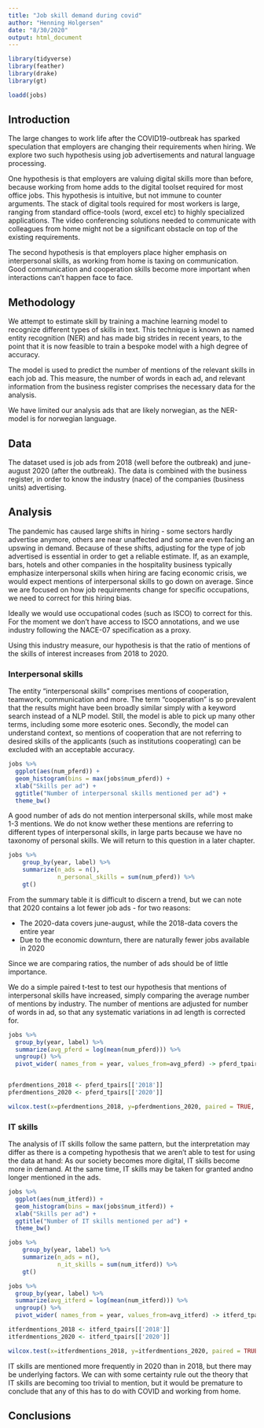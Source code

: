 ```yaml
---
title: "Job skill demand during covid"
author: "Henning Holgersen"
date: "8/30/2020"
output: html_document
---
```


```r
library(tidyverse)
library(feather)
library(drake)
library(gt)

loadd(jobs) 


```


## Introduction

The large changes to work life after the COVID19-outbreak has sparked speculation that employers are changing their requirements when hiring. We explore two such hypothesis using job advertisements and natural language processing.

One hypothesis is that employers are valuing digital skills more than before, because working from home adds to the digital toolset required for most office jobs. This hypothesis is intuitive, but not immune to counter arguments. The stack of digital tools required for most workers is large, ranging from standard office-tools (word, excel etc) to highly specialized applications. The video conferencing solutions needed to communicate with colleagues from home might not be a significant obstacle on top of the existing requirements.

The second hypothesis is that employers place higher emphasis on interpersonal skills, as working from home is taxing on communication. Good communication and cooperation skills become more important when interactions can't happen face to face.


## Methodology

We attempt to estimate skill by training a machine learning model to recognize different types of skills in text. This technique is known as named entity recognition (NER) and has made big strides in recent years, to the point that it is now feasible to train a bespoke model with a high degree of accuracy.

The model is used to predict the number of mentions of the relevant skills in each job ad. This measure, the number of words in each ad, and relevant information from the business register comprises the necessary data for the analysis.

We have limited our analysis ads that are likely norwegian, as the NER-model is for norwegian language.


## Data

The dataset used is job ads from 2018 (well before the outbreak) and june-august 2020 (after the outbreak). The data is combined with the business register, in order to know the industry (nace) of the companies (business units) advertising.




## Analysis

The pandemic has caused large shifts in hiring - some sectors hardly advertise anymore, others are near unaffected and some are even facing an upswing in demand. Because of these shifts, adjusting for the type of job advertised is essential in order to get a reliable estimate. If, as an example, bars, hotels and other companies in the hospitality business typically emphasize interpersonal skills when hiring are facing economic crisis, we would expect mentions of interpersonal skills to go down on average. Since we are focused on how job requirements change for specific occupations, we need to correct for this hiring bias.

Ideally we would use occupational codes (such as ISCO) to correct for this. For the moment we don't have access to ISCO annotations, and we use industry following the NACE-07 specification as a proxy.

Using this industry measure, our hypothesis is that the ratio of mentions of the skills of interest increases from 2018 to 2020.


### Interpersonal skills

The entity "interpersonal skills" comprises mentions of cooperation, teamwork, communication and more. The term "cooperation" is so prevalent that the results might have been broadly similar simply with a keyword search instead of a NLP model. Still, the model is able to pick up many other terms, including some more esoteric ones. Secondly, the model can understand context, so mentions of cooperation that are not referring to desired skills of the applicants (such as institutions cooperating) can be excluded with an acceptable accuracy.

```r


jobs %>% 
  ggplot(aes(num_pferd)) +
  geom_histogram(bins = max(jobs$num_pferd)) +
  xlab("Skills per ad") +
  ggtitle("Number of interpersonal skills mentioned per ad") +
  theme_bw()


```

A good number of ads do not mention interpersonal skills, while most make 1-3 mentions. We do not know wether these mentions are referring to different types of interpersonal skills, in large parts because we have no taxonomy of personal skills. We will return to this question in a later chapter.

```r


jobs %>% 
    group_by(year, label) %>% 
    summarize(n_ads = n(),
              n_personal_skills = sum(num_pferd)) %>% 
    gt()
```


From the summary table it is difficult to discern a trend, but we can note that 2020 contains a lot fewer job ads - for two reasons:

- The 2020-data covers june-august, while the 2018-data covers the entire year
- Due to the economic downturn, there are naturally fewer jobs available in 2020

Since we are comparing ratios, the number of ads should be of little importance.

We do a simple paired t-test to test our hypothesis that mentions of interpersonal skills have increased, simply comparing the average number of mentions by industry. The number of mentions are adjusted for number of words in ad, so that any systematic variations in ad length is corrected for.

```r
jobs %>% 
  group_by(year, label) %>%
  summarize(avg_pferd = log(mean(num_pferd))) %>%
  ungroup() %>% 
  pivot_wider( names_from = year, values_from=avg_pferd) -> pferd_tpairs


pferdmentions_2018 <- pferd_tpairs[['2018']]
pferdmentions_2020 <- pferd_tpairs[['2020']]

wilcox.test(x=pferdmentions_2018, y=pferdmentions_2020, paired = TRUE, alternative = "greater")

```

### IT skills

The analysis of IT skills follow the same pattern, but the interpretation may differ as there is a competing hypothesis that we aren't able to test for using the data at hand: As our society becomes more digital, IT skills become more in demand. At the same time, IT skills may be taken for granted andno longer mentioned in the ads.

```r

jobs %>% 
  ggplot(aes(num_itferd)) +
  geom_histogram(bins = max(jobs$num_itferd)) +
  xlab("Skills per ad") +
  ggtitle("Number of IT skills mentioned per ad") +
  theme_bw()


```


```r


jobs %>% 
    group_by(year, label) %>% 
    summarize(n_ads = n(),
              n_it_skills = sum(num_itferd)) %>% 
    gt()
```


```r

jobs %>% 
  group_by(year, label) %>%
  summarize(avg_itferd = log(mean(num_itferd))) %>%
  ungroup() %>% 
  pivot_wider( names_from = year, values_from=avg_itferd) -> itferd_tpairs

itferdmentions_2018 <- itferd_tpairs[['2018']]
itferdmentions_2020 <- itferd_tpairs[['2020']]

wilcox.test(x=itferdmentions_2018, y=itferdmentions_2020, paired = TRUE, alternative = "greater")

```

IT skills are mentioned more frequently in 2020 than in 2018, but there may be underlying factors. We can with some certainty rule out the theory that IT skills are becoming too trivial to mention, but it would be premature to conclude that any of this has to do with COVID and working from home.



## Conclusions






